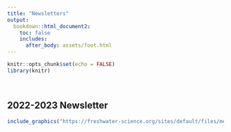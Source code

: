 ```yaml
---
title: "Newsletters"
output: 
  bookdown::html_document2:
    toc: false
    includes:
      after_body: assets/foot.html
---
```


```r
knitr::opts_chunk$set(echo = FALSE)
library(knitr)
```

<style>
  .title{
    display: none;
  }
</style>

<br>


<div class = "row">
  
## **2022-2023 Newsletter**

```r

include_graphics("https://freshwater-science.org/sites/default/files/medialib/newsletter_calsfs_cabw_jan_2023.pdf")

```

</div>

<br>

